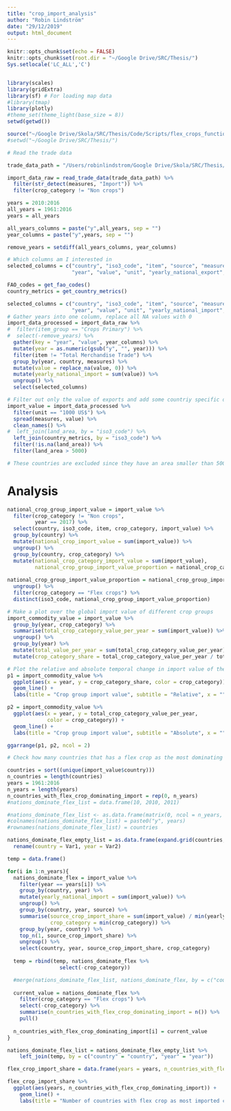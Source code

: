 ```yaml
---
title: "crop_import_analysis"
author: "Robin Lindström"
date: "29/12/2019"
output: html_document
---
```


```r
knitr::opts_chunk$set(echo = FALSE)
knitr::opts_chunk$set(root.dir = "~/Google Drive/SRC/Thesis/")
Sys.setlocale('LC_ALL','C')


library(scales)
library(gridExtra)
library(sf) # For loading map data
#library(tmap)
library(plotly)
#theme_set(theme_light(base_size = 8))
setwd(getwd())
```

```r
source("~/Google Drive/Skola/SRC/Thesis/Code/Scripts/flex_crops_functions.R")
#setwd("~/Google Drive/SRC/Thesis/")
```

```r
# Read the trade data

trade_data_path = "/Users/robinlindstrom/Google Drive/Skola/SRC/Thesis/Data/Trade data FAO/Trade_Crops_Livestock_E_All_Data_NOFLAG.csv"

import_data_raw = read_trade_data(trade_data_path) %>% 
  filter(str_detect(measures, "Import")) %>% 
  filter(crop_category != "Non crops")

```


```r
years = 2010:2016
all_years = 1961:2016
years = all_years

all_years_columns = paste("y",all_years, sep = "")
year_columns = paste("y",years, sep = "")

remove_years = setdiff(all_years_columns, year_columns)

# Which columns am I interested in
selected_columns = c("country", "iso3_code", "item", "source", "measures", "crop_category",
                     "year", "value", "unit", "yearly_national_export", "country_group")

FAO_codes = get_fao_codes()
country_metrics = get_country_metrics()

```


```r
selected_columns = c("country", "iso3_code", "item", "source", "measures", "crop_category",
                     "year", "value", "unit", "yearly_national_import", "country_group")
# Gather years into one column, replace all NA values with 0
import_data_processed = import_data_raw %>% 
#  filter(item_group == "Crops Primary") %>% 
#  select(-remove_years) %>% 
  gather(key = "year", "value", year_columns) %>% 
  mutate(year = as.numeric(gsub("y", "", year))) %>% 
  filter(item != "Total Merchandise Trade") %>% 
  group_by(year, country, measures) %>% 
  mutate(value = replace_na(value, 0)) %>% 
  mutate(yearly_national_import = sum(value)) %>% 
  ungroup() %>% 
  select(selected_columns)

# Filter out only the value of exports and add some countriy specific data
import_value = import_data_processed %>% 
  filter(unit == "1000 US$") %>% 
  spread(measures, value) %>% 
  clean_names() %>%
#  left_join(land_area, by = "iso3_code") %>% 
  left_join(country_metrics, by = "iso3_code") %>% 
  filter(!is.na(land_area)) %>%  
  filter(land_area > 5000)

# These countries are excluded since they have an area smaller than 5000 sqm.

```

# Analysis

```r
national_crop_group_import_value = import_value %>% 
  filter(crop_category != "Non crops",
         year == 2017) %>% 
  select(country, iso3_code, item, crop_category, import_value) %>% 
  group_by(country) %>%
  mutate(national_crop_import_value = sum(import_value)) %>% 
  ungroup() %>% 
  group_by(country, crop_category) %>% 
  mutate(national_crop_category_import_value = sum(import_value),
         national_crop_group_import_value_proportion = national_crop_category_import_value/national_crop_import_value)
  
national_crop_group_import_value_proportion = national_crop_group_import_value %>% 
  ungroup() %>% 
  filter(crop_category == "Flex crops") %>% 
  distinct(iso3_code, national_crop_group_import_value_proportion)

```


```r

# Make a plot over the global import value of different crop groups
import_commodity_value = import_value %>% 
  group_by(year, crop_category) %>% 
  summarise(total_crop_category_value_per_year = sum(import_value)) %>% 
  ungroup() %>% 
  group_by(year) %>% 
  mutate(total_value_per_year = sum(total_crop_category_value_per_year)) %>% 
  mutate(crop_category_share = total_crop_category_value_per_year / total_value_per_year)

# Plot the relative and absolute temporal change in import value of the different crop groups ---
p1 = import_commodity_value %>% 
  ggplot(aes(x = year, y = crop_category_share, color = crop_category)) +
  geom_line() +
  labs(title = "Crop group import value", subtitle = "Relative", x = "", y = "proportion", color = "")

p2 = import_commodity_value %>% 
  ggplot(aes(x = year, y = total_crop_category_value_per_year,
             color = crop_category)) +
  geom_line() +
  labs(title = "Crop group import value", subtitle = "Absolute", x = "", y = "import value ($)", fill = "")

ggarrange(p1, p2, ncol = 2)

```

```r
# Check how many countries that has a flex crop as the most dominating crop

countries = sort((unique(import_value$country)))
n_countries = length(countries)
years = 1961:2016
n_years = length(years)
n_countries_with_flex_crop_dominating_import = rep(0, n_years)
#nations_dominate_flex_list = data.frame(10, 2010, 2011)

#nations_dominate_flex_list <- as.data.frame(matrix(0, ncol = n_years, nrow = n_countries))
#colnames(nations_dominate_flex_list) = paste0("y", years)
#rownames(nations_dominate_flex_list) = countries

nations_dominate_flex_empty_list = as.data.frame(expand.grid(countries, years)) %>% 
  rename(country = Var1, year = Var2)

temp = data.frame()

for(i in 1:n_years){
  nations_dominate_flex = import_value %>% 
    filter(year == years[i]) %>% 
    group_by(country, year) %>%
    mutate(yearly_national_import = sum(import_value)) %>% 
    ungroup() %>%
    group_by(country, year, source) %>%
    summarise(source_crop_import_share = sum(import_value) / min(yearly_national_import),
              crop_category = min(crop_category)) %>% 
    group_by(year, country) %>%
    top_n(1, source_crop_import_share) %>% 
    ungroup() %>% 
    select(country, year, source_crop_import_share, crop_category)
  
  temp = rbind(temp, nations_dominate_flex %>% 
                 select(-crop_category))

  #merge(nations_dominate_flex_list, nations_dominate_flex, by = c("country", "year"))
  
  current_value = nations_dominate_flex %>%
    filter(crop_category == "Flex crops") %>% 
    select(-crop_category) %>% 
    summarise(n_countries_with_flex_crop_dominating_import = n()) %>% 
    pull()
  
  n_countries_with_flex_crop_dominating_import[i] = current_value
}

nations_dominate_flex_list = nations_dominate_flex_empty_list %>% 
    left_join(temp, by = c("country" = "country", "year" = "year"))

flex_crop_import_share = data.frame(years = years, n_countries_with_flex_crop_dominating_import = n_countries_with_flex_crop_dominating_import)
```


```r
flex_crop_import_share %>% 
  ggplot(aes(years, n_countries_with_flex_crop_dominating_import)) +
    geom_line() +
    labs(title = "Number of countries with flex crop as most imported crop", x = "", y = "Number of countries")
```
